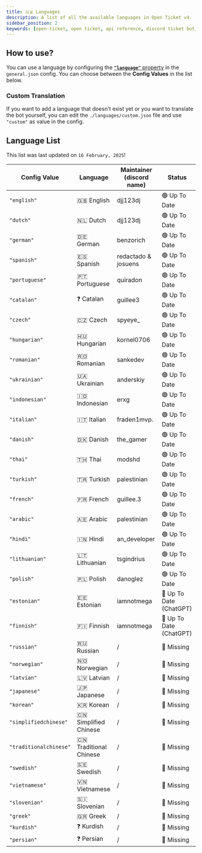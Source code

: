 ```yaml
---
title: 🇬🇧 Languages
description: A list of all the available languages in Open Ticket v4.
sidebar_position: 2
keywords: [open-ticket, open ticket, api reference, discord ticket bot, reference, config, api, plugins]
---
```

<head>
    <link rel="apple-touch-icon" href="/img/logo_vertical.png"/>
</head>

## How to use?
You can use a language by configuring the [**`"language"`** property](./config/general.mdx#language) in the `general.json` config.
You can choose between the **Config Values** in the list below.

### Custom Translation
If you want to add a language that doesn't exist yet or you want to translate the bot yourself,
you can edit the `./languages/custom.json` file and use `"custom"` as value in the config.

## Language List
This list was last updated on `16 February, 2025`!

|Config Value              |Language              |Maintainer (discord name) |Status                       |
|--------------------------|----------------------|--------------------------|-----------------------------|
|`"english"`               |🇬🇧 English            |djj123dj                  |🟢 Up To Date                |
|`"dutch"`                 |🇳🇱 Dutch              |djj123dj                  |🟢 Up To Date                |
|`"german"`                |🇩🇪 German             |benzorich                 |🟢 Up To Date                |
|`"spanish"`               |🇪🇸 Spanish            |redactado & josuens       |🟢 Up To Date                |
|`"portuguese"`            |🇵🇹 Portuguese         |quiradon                  |🟢 Up To Date                |
|`"catalan"`               |❓ Catalan            |guillee3                  |🟢 Up To Date                |
|`"czech"`                 |🇨🇿 Czech              |spyeye_                   |🟢 Up To Date                |
|`"hungarian"`             |🇭🇺 Hungarian          |kornel0706                |🟢 Up To Date                |
|`"romanian"`              |🇷🇴 Romanian           |sankedev                  |🟢 Up To Date                |
|`"ukrainian"`             |🇺🇦 Ukrainian          |anderskiy                 |🟢 Up To Date                |
|`"indonesian"`            |🇮🇩 Indonesian         |erxg                      |🟢 Up To Date                |
|`"italian"`               |🇮🇹 Italian            |fraden1mvp.               |🟢 Up To Date                |
|`"danish"`                |🇩🇰 Danish             |the_gamer                 |🟢 Up To Date                |
|`"thai"`                  |🇹🇭 Thai               |modshd                    |🟢 Up To Date                |
|`"turkish"`               |🇹🇷 Turkish            |palestinian               |🟢 Up To Date                |
|`"french"`                |🇫🇷 French             |guillee.3                 |🟢 Up To Date                |
|`"arabic"`                |🇦🇪 Arabic             |palestinian               |🟢 Up To Date                |
|`"hindi"`                 |🇮🇳 Hindi              |an_developer              |🟢 Up To Date                |
|`"lithuanian"`            |🇱🇹 Lithuanian         |tsgindrius                |🟢 Up To Date                |
|`"polish"`                |🇵🇱 Polish             |danoglez                  |🟢 Up To Date                |
|`"estonian"`              |🇪🇪 Estonian           |iamnotmega                |🔵 Up To Date (ChatGPT)      |
|`"finnish"`               |🇫🇮 Finnish            |iamnotmega                |🔵 Up To Date (ChatGPT)      |
|`"russian"`               |🇷🇺 Russian            |/                         |🔴 Missing                   |
|`"norwegian"`             |🇳🇴 Norwegian          |/                         |🔴 Missing                   |
|`"latvian"`               |🇱🇻 Latvian            |/                         |🔴 Missing                   |
|`"japanese"`              |🇯🇵 Japanese           |/                         |🔴 Missing                   |
|`"korean"`                |🇰🇷 Korean             |/                         |🔴 Missing                   |
|`"simplifiedchinese"`     |🇨🇳 Simplified Chinese |/                         |🔴 Missing                   |
|`"traditionalchinese"`    |🇨🇳 Traditional Chinese|/                         |🔴 Missing                   |
|`"swedish"`               |🇸🇪 Swedish            |/                         |🔴 Missing                   |
|`"vietnamese"`            |🇻🇳 Vietnamese         |/                         |🔴 Missing                   |
|`"slovenian"`             |🇸🇮 Slovenian          |/                         |🔴 Missing                   |
|`"greek"`                 |🇬🇷 Greek              |/                         |🔴 Missing                   |
|`"kurdish"`               |❓ Kurdish            |/                         |🔴 Missing                   |
|`"persian"`               |❓ Persian            |/                         |🔴 Missing                   |